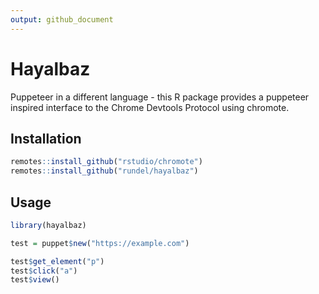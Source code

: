 ```yaml
---
output: github_document
---
```


# Hayalbaz

Puppeteer in a different language - this R package provides a puppeteer inspired interface to the Chrome Devtools Protocol using chromote.

## Installation

```r
remotes::install_github("rstudio/chromote")
remotes::install_github("rundel/hayalbaz")
```

## Usage

```r
library(hayalbaz)

test = puppet$new("https://example.com")

test$get_element("p")
test$click("a")
test$view()
```
